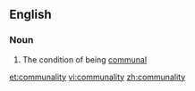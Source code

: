 ==English==

===Noun===
{{en-noun|-}}

# The condition of being [[communal]]

[[et:communality]]
[[vi:communality]]
[[zh:communality]]